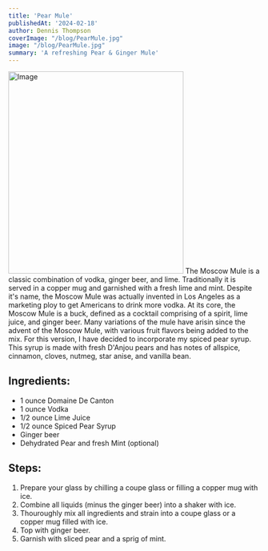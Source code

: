 ```yaml
---
title: 'Pear Mule'
publishedAt: '2024-02-18'
author: Dennis Thompson
coverImage: "/blog/PearMule.jpg"
image: "/blog/PearMule.jpg"
summary: 'A refreshing Pear & Ginger Mule'
---
```

<Image src="/blog/PearMule.jpg" width="350" height="404" alt="Image" />
The Moscow Mule is a classic combination of vodka, ginger beer, and lime. Traditionally it is served in a copper mug and garnished with a fresh lime and mint. Despite it's name, the Moscow Mule was actually invented in Los Angeles as a marketing ploy to get Americans to drink more vodka. At its core, the Moscow Mule is a buck, defined as a cocktail comprising of a spirit, lime juice, and ginger beer. Many variations of the mule have arisin since the advent of the Moscow Mule, with various fruit flavors being added to the mix. For this version, I have decided to incorporate my <Link href="/coming-soon">spiced pear syrup</Link>. This syrup is made with fresh D'Anjou pears and has notes of allspice, cinnamon, cloves, nutmeg, star anise, and vanilla bean. 


## Ingredients:
- 1 ounce Domaine De Canton 
- 1 ounce Vodka
- 1/2 ounce Lime Juice
- 1/2 ounce <Link href="/coming-soon"> Spiced Pear Syrup </Link>
- Ginger beer
- <Link href="/product/anjou-pear">Dehydrated Pear </Link> and fresh Mint (optional)

## Steps:
1. Prepare your glass by chilling a coupe glass or filling a copper mug with ice.
2. Combine all liquids (minus the ginger beer) into a shaker with ice.
3. Thouroughly mix all ingredients and strain into a coupe glass or a copper mug filled with ice.
4. Top with ginger beer.
5. Garnish with sliced pear and a sprig of mint.

